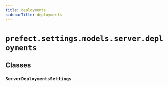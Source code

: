 ```yaml
---
title: deployments
sidebarTitle: deployments
---
```


# `prefect.settings.models.server.deployments`

## Classes

### `ServerDeploymentsSettings` <sup><a href="https://github.com/prefecthq/prefect/blob/main/src/prefect/settings/models/server/deployments.py#L9" target="_blank"><Icon icon="github" size="14" /></a></sup>
